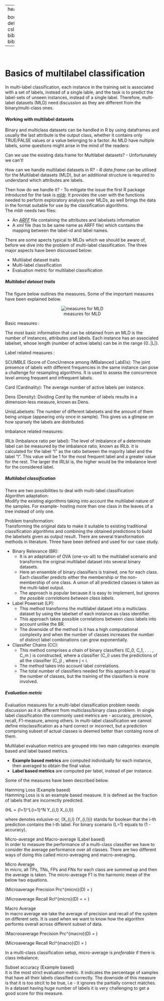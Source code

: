 
---
header-includes:
   - \usepackage{bbm}
always_allow_html: yes
output:
  html_document: 
    theme: united
    highlight: haddock
    css: "style.css"
    
bookdown::html_document2: default
link-citations: yes
csl: biomed-central.csl
bibliography: bibliography.bib
---

&nbsp;
&nbsp;
&nbsp;
    
# Basics of multilabel classification 


In multi-label classification, each instance in the training set is associated with a set of labels, instead of a single lable, and the task is to predict the label-sets of unseen instances, instead of a single label. Therefore, multi-label datasets (MLD) need discussion as they are different from the binary/multi-class ones.

#### <span class="header">Working with multilabel datasets</span> {.tabset  .tabset-fade}
 
Binary and multiclass datasets can be handled in R by using dataframes and usually the last attribute is the output class, whether it contains only TRUE/FALSE values or a value belonging to a factor. As MLD have nultiple labels, some questions might arise in the mind of the readers:

 <span class="sub-sub-header">Can we use the existing data.frame for Multilabel datasets?</span> - Unfortunately we can't!  
 
 <span class="sub-sub-header">How can we handle multilabel datasets in R?</span> - *R data.frame* can be utilised for the Multilabel datasets (MLD), but an additional structure is required to understand which attributes are labels.  
 
<span class="sub-sub-header"> Then how do we handle it? </span> - To mitigate the issue the first R package introduced for the task is [mldr](https://cran.r-project.org/web/packages/mldr/mldr.pdf). It provides the user with the functions needed to perform exploratory analysis over MLDs, as well brings the data in the format suitable for use by the classification algorithms.  
The *mldr* needs two files:  

- An [*ARFF*](https://www.cs.waikato.ac.nz/ml/weka/arff.html) file containing the attributes and labelsets information  
- A *xml* file (has to be same name as ARFF file)  which contains the mapping between the label-id and label names. 
 
There are some apects typical to MLDs which we should be aware of, before we dive into the problem of multi-label classification. The three major aspects have been discussed below:

- Multilabel dataset traits
- Multi-label classification
- Evaluation metric for multilabel classification

##### Multilabel dataset traits

The figure below outlines the measures. Some of the important measures have been explained below.
  

<center>![measures for MLD](Figs/measures.png)</center>

<span class="sub-header">Basic measures :</span>  

The most basic information that can be obtained from an MLD is the number of instances, attributes
and labels. Each instance has an associated labelset, whose length (number of active labels) can be in the range
{0..|L|}.

<span class="sub-header">Label related measures :</span>  

<span class="sub-sub-header"> SCUMBLE (Score of ConcUrrence among iMBalanced LabEls):</span> The joint presence of labels with different frequencies in the same instance can pose a challenge for resampling algorithms. It is used to assess the concurrence level among frequent and infrequent labels.

<span class="sub-sub-header"> Card (Cardinality):</span> The average number of active labels per instance.

<span class="sub-sub-header"> Dens (Density):</span> Dividing *Card* by the number of labels results in a dimension-less measure, known as Dens.

<span class="sub-sub-header">  UniqLabelsets:</span> The number of different labelsets and the amount of them being unique (appearing only once in sample). This gives us a glimpse on how sparsely the labels are distributed.


<span class="sub-header">Imbalance related measures:</span>  

<span class="sub-sub-header"> IRLb (Imbalance ratio per label):</span> The level of imbalance of a determinate label can be measured by the imbalance ratio, known as IRLb. it is calculated for the label "l" as the ratio between the majority label and the label "l". This value will be 1 for the most frequent label and a greater value for the rest. The larger the IRLbl is, the higher would be the imbalance level for the considered label.


##### Multilabel classification  

There are two possibilities to deal with multi-label classification:  
<span class="sub-header"> Algorithm adaptation:</span>   
Modify the existing algorithms taking into account the multilabel nature of the samples. For example- hosting more than one class in the leaves of a tree instead of only one.

<span class="sub-header"> Problem transformation:</span>  
Transforming the original data to make it suitable to existing traditional classification algorithms and combining the obtained predictions to build the labelsets given as output result. There are several transformation methods in literature. Three have been defined and used for our case study.  

- <span class="sub-sub-header">  Binary Relevance (BR):</span>  
     + It is an adaptation of OVA (one-vs-all) to the multilabel scenario and transforms the original multilabel dataset into several binary datasets.
     + Here an ensemble of binary classifiers is trained, one for each class. Each classifier predicts either the membership or the non-membership of one class. A union of all predicted classes is taken as the multi-label output.
     + The approach is popular because it is easy to implement, but *ignores the possible correlations between class labels*.  

- <span class="sub-sub-header">  Label Powerset (LP):</span>  
     + This method transforms the multilabel dataset into a multiclass dataset by using the labelset of each instance as class identifier.
     + This approach takes possible correlations between class labels into account unlike the BR.
     + The downside of the method is it has a high computational complexity and when the number of classes increases the number of distinct label combinations can grow exponentially.

- <span class="sub-sub-header">  Classifier Chains (CC):</span>   
     + This method comprises a chain of binary classifiers \(C_0, C_1, . . . , C_m \) is constructed, where a classifier \(C_i\) uses the predictions of all the classifier \(C_j\) , where j < i.
     + The method takes into account label correlations.
     + The total number of classifiers needed for this approach is equal to the number of classes, but the training of the classifiers is more involved. 

##### Evaluation metric

Evaluation measures for a multi-label classification problem needs discussion as it is different from multiclass/binary class problem. In single label classification the commonly used metrics are - accuracy, precision, recall, F1-measure, among others. In multi-label classification we cannot define misclassification as a hard correct or incorrect, but a prediction comprising subset of actual classes is deemed better than containg none of them.  

Multilabel evaluation metrics are grouped into two main categories: example based and label based metrics.
  
- **Example based metrics** are computed individually for each instance, then averaged to obtain the final value.
- **Label based metrics** are computed per label, instead of per instance.

Some of the measures have been described below.

<span class="sub-header"> Hamming Loss (Example based)</span>  
Hamming Loss is is an example based measure. It is defined as the fraction of labels that are incorrectly predicted.

\(HL = \frac{1}{N . L} \sum_{l=1}^L\sum_{i=1}^N Y_{i,l} \oplus X_{i,l}\)  
  
  where \oplus denotes exlusive-or, \(X_{i,l} (Y_{i,l})\) stands for boolean that the i-th prediction contains the l-th label. For binary scenario (L=1) equals to (1 - accuracy).
  
<span class="sub-header"> Micro-average and Macro-average (Label based)</span>  
In order to measure the performance of a multi-class classifier we have to consider the average performance over all classes. There are two different ways of doing this called micro-averaging and macro-averaging.  
  
<span class="sub-sub-header"> Micro Average</span>  
In micro, all TPs, TNs, FPs and FNs for each class are summed up and then the average is taken. The micro-average F1 is the harmonic mean of the below two equations.  
  
\(Microaverage Precision Prc^{micro}(D) = \frac{\sum_c TP_c}{\sum_c TP_c + \sum_c FP_c} \)  
  
\(Microaverage Recall Rcl^{micro}(D) =  = \frac{\sum_c TP_c}{\sum_c TP_c + \sum_c FN_c} \) 
  
<span class="sub-sub-header"> Macro Average</span>  
In macro average we take the average of precision and recall of the system on different sets. It is used when we want to know how the algorithm performs overall across different subset of data.  

\(Macrooaverage Precision Prc^{macro}(D) = \frac{\sum_c Prc(D,c)}{|C|} \)  
  
\(Microaverage Recall Rcl^{macro}(D) = \frac{\sum_c Rcl(D,c)}{|C|} \) 

In a multi-class classification setup, micro-average is *preferable* if there is class imbalance.

<span class="sub-header"> Subset accuracy (Example based)</span>  
It is the most strict evaluation metric. It indicates the percentage of samples that have all their labels classified correctly. The downside of this measure is that it is too strcit to be true, i.e - it ignores the partially correct matches. In a dataset having huge number of labels it is very challenging to get a good score for this measure.
